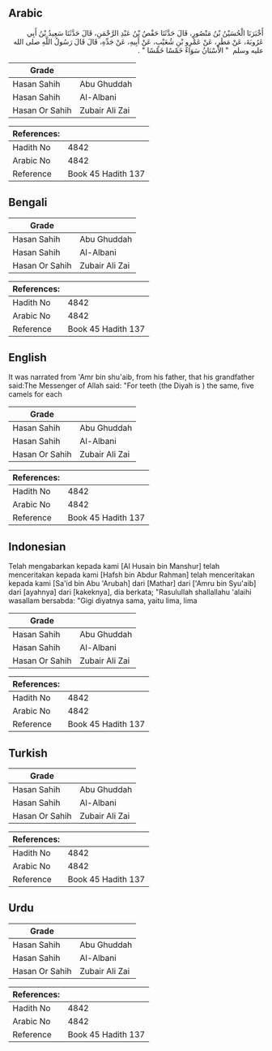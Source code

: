 ## Arabic


<div dir="rtl" lang="ar" style={{fontSize:'larger',backgroundColor:'#f8f9fa',padding:20}}>
أَخْبَرَنَا الْحُسَيْنُ بْنُ مَنْصُورٍ، قَالَ حَدَّثَنَا حَفْصُ بْنُ عَبْدِ الرَّحْمَنِ، قَالَ حَدَّثَنَا سَعِيدُ بْنُ أَبِي عَرُوبَةَ، عَنْ مَطَرٍ، عَنْ عَمْرِو بْنِ شُعَيْبٍ، عَنْ أَبِيهِ، عَنْ جَدِّهِ، قَالَ قَالَ رَسُولُ اللَّهِ صلى الله عليه وسلم ‏ "‏ الأَسْنَانُ سَوَاءٌ خَمْسًا خَمْسًا ‏"‏ ‏.‏
</div>
<div style={{backgroundColor:'#f8f9fa',padding:20, marginBottom: 10}}><table> <thead> <tr> <th>Grade</th> <th></th> </tr> </thead> <tbody> <tr><td>Hasan Sahih</td><td>Abu Ghuddah</td></tr><tr><td>Hasan Sahih</td><td>Al-Albani</td></tr><tr><td>Hasan Or Sahih</td><td>Zubair Ali Zai</td></tr></tbody></table><table> <thead> <tr> <th>References:</th> <th></th> </tr> </thead> <tbody><tr><td>Hadith No</td><td>4842</td></tr><tr><td>Arabic No</td><td>4842</td></tr><tr><td>Reference</td><td>Book 45 Hadith 137</td></tr></tbody></table></div>

## Bengali


<div dir="ltr" lang="bn" style={{fontSize:'larger',backgroundColor:'#f8f9fa',padding:20}}>

</div>
<div style={{backgroundColor:'#f8f9fa',padding:20, marginBottom: 10}}><table> <thead> <tr> <th>Grade</th> <th></th> </tr> </thead> <tbody> <tr><td>Hasan Sahih</td><td>Abu Ghuddah</td></tr><tr><td>Hasan Sahih</td><td>Al-Albani</td></tr><tr><td>Hasan Or Sahih</td><td>Zubair Ali Zai</td></tr></tbody></table><table> <thead> <tr> <th>References:</th> <th></th> </tr> </thead> <tbody><tr><td>Hadith No</td><td>4842</td></tr><tr><td>Arabic No</td><td>4842</td></tr><tr><td>Reference</td><td>Book 45 Hadith 137</td></tr></tbody></table></div>

## English


<div dir="ltr" lang="en" style={{fontSize:'larger',backgroundColor:'#f8f9fa',padding:20}}>
It was narrated from 'Amr bin shu'aib, from his father, that his grandfather said:The Messenger of Allah said: "For teeth (the Diyah is ) the same, five camels for each
</div>
<div style={{backgroundColor:'#f8f9fa',padding:20, marginBottom: 10}}><table> <thead> <tr> <th>Grade</th> <th></th> </tr> </thead> <tbody> <tr><td>Hasan Sahih</td><td>Abu Ghuddah</td></tr><tr><td>Hasan Sahih</td><td>Al-Albani</td></tr><tr><td>Hasan Or Sahih</td><td>Zubair Ali Zai</td></tr></tbody></table><table> <thead> <tr> <th>References:</th> <th></th> </tr> </thead> <tbody><tr><td>Hadith No</td><td>4842</td></tr><tr><td>Arabic No</td><td>4842</td></tr><tr><td>Reference</td><td>Book 45 Hadith 137</td></tr></tbody></table></div>

## Indonesian


<div dir="ltr" lang="id" style={{fontSize:'larger',backgroundColor:'#f8f9fa',padding:20}}>
Telah mengabarkan kepada kami [Al Husain bin Manshur] telah menceritakan kepada kami [Hafsh bin Abdur Rahman] telah menceritakan kepada kami [Sa'id bin Abu 'Arubah] dari [Mathar] dari ['Amru bin Syu'aib] dari [ayahnya] dari [kakeknya], dia berkata; "Rasulullah shallallahu 'alaihi wasallam bersabda: "Gigi diyatnya sama, yaitu lima, lima
</div>
<div style={{backgroundColor:'#f8f9fa',padding:20, marginBottom: 10}}><table> <thead> <tr> <th>Grade</th> <th></th> </tr> </thead> <tbody> <tr><td>Hasan Sahih</td><td>Abu Ghuddah</td></tr><tr><td>Hasan Sahih</td><td>Al-Albani</td></tr><tr><td>Hasan Or Sahih</td><td>Zubair Ali Zai</td></tr></tbody></table><table> <thead> <tr> <th>References:</th> <th></th> </tr> </thead> <tbody><tr><td>Hadith No</td><td>4842</td></tr><tr><td>Arabic No</td><td>4842</td></tr><tr><td>Reference</td><td>Book 45 Hadith 137</td></tr></tbody></table></div>

## Turkish


<div dir="ltr" lang="tr" style={{fontSize:'larger',backgroundColor:'#f8f9fa',padding:20}}>

</div>
<div style={{backgroundColor:'#f8f9fa',padding:20, marginBottom: 10}}><table> <thead> <tr> <th>Grade</th> <th></th> </tr> </thead> <tbody> <tr><td>Hasan Sahih</td><td>Abu Ghuddah</td></tr><tr><td>Hasan Sahih</td><td>Al-Albani</td></tr><tr><td>Hasan Or Sahih</td><td>Zubair Ali Zai</td></tr></tbody></table><table> <thead> <tr> <th>References:</th> <th></th> </tr> </thead> <tbody><tr><td>Hadith No</td><td>4842</td></tr><tr><td>Arabic No</td><td>4842</td></tr><tr><td>Reference</td><td>Book 45 Hadith 137</td></tr></tbody></table></div>

## Urdu


<div dir="rtl" lang="ur" style={{fontSize:'larger',backgroundColor:'#f8f9fa',padding:20}}>

</div>
<div style={{backgroundColor:'#f8f9fa',padding:20, marginBottom: 10}}><table> <thead> <tr> <th>Grade</th> <th></th> </tr> </thead> <tbody> <tr><td>Hasan Sahih</td><td>Abu Ghuddah</td></tr><tr><td>Hasan Sahih</td><td>Al-Albani</td></tr><tr><td>Hasan Or Sahih</td><td>Zubair Ali Zai</td></tr></tbody></table><table> <thead> <tr> <th>References:</th> <th></th> </tr> </thead> <tbody><tr><td>Hadith No</td><td>4842</td></tr><tr><td>Arabic No</td><td>4842</td></tr><tr><td>Reference</td><td>Book 45 Hadith 137</td></tr></tbody></table></div>